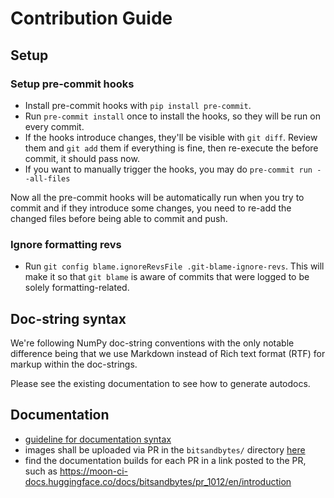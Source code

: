 # Contribution Guide

## Setup

### Setup pre-commit hooks
- Install pre-commit hooks with `pip install pre-commit`.
- Run `pre-commit install` once to install the hooks, so they will be run on every commit.
- If the hooks introduce changes, they'll be visible with `git diff`. Review them and `git add` them if everything is fine, then re-execute the before commit, it should pass now.
- If you want to manually trigger the hooks, you may do `pre-commit run --all-files`

Now all the pre-commit hooks will be automatically run when you try to commit and if they introduce some changes, you need to re-add the changed files before being able to commit and push.

### Ignore formatting revs
- Run `git config blame.ignoreRevsFile .git-blame-ignore-revs`. This will make it so that `git blame` is aware of commits that were logged to be solely formatting-related.

## Doc-string syntax

We're following NumPy doc-string conventions with the only notable difference being that we use Markdown instead of Rich text format (RTF) for markup within the doc-strings.

Please see the existing documentation to see how to generate autodocs.

## Documentation
- [guideline for documentation syntax](https://github.com/huggingface/doc-builder#readme)
- images shall be uploaded via PR in the `bitsandbytes/` directory [here](https://huggingface.co/datasets/huggingface/documentation-images)
- find the documentation builds for each PR in a link posted to the PR, such as https://moon-ci-docs.huggingface.co/docs/bitsandbytes/pr_1012/en/introduction

